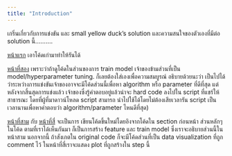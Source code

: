 ```yaml
---
title: "Introduction"
---
```


เกริ่นเกี่ยวกับการแข่งขัน และ small yellow duck's solution และความสนใจของตัวเองที่มีต่อ solution นี้..........

[หน้าแรก](pages/running.qmd) เอาโค้ดเก่ามาทำให้รันได้

[หน้าที่สอง](pages/mod-train.qmd) เพราะว่าถ้าดูโค้ดในส่วนของการ train model เจ้าของข้ามส่วนที่เป็น model/hyperparameter tuning. ก็เลยต้องใส่เองเพื่อความสมบูรณ์ อธิบายด้วยนะว่า เป็นไปได้ว่าระหว่างการแข่งขันเจ้าของอาจจะมีโค้ดส่วนนี้เพื่อหา algorithm หรือ parameter ที่ดีที่สุด แต่หลังจากสิ้นสุดการแข่งแล้ว เจ้าของซึ่งรู้คำตอบอยู่แล้วน่าจะ hard code ลงไปใน script ที่แชร์ให้สาธารณะ โดยที่ผู้ที่มาดาวน์โหลด script สามารถ นำไปใช้ได้โดยไม่ต้องเสียเวลารัน script เป็นเวลานานเพื่อหาคำตอบว่า algorithm/parameter ไหนดีที่สุด)

[หน้าที่สาม](pages/fe-mod.qmd) กับ [หน้าที่สี่](pages/viz.qmd) จะเป็นการ เขียนโค้ดขึ้นใหม่โดยอิงจากโค้ดใน section ก่อนหน้า ส่วนหลักๆในโค้ด ตามที่เราได้เห็นกันมา ก็เป็นการสร้าง feature และ train model ซึ่งเราจะอธิบายส่วนนี้ในหน้าสาม นอกจากนี้ ถ้าสังเกตใน original code ก็จะมีโค้ดส่วนที่เป็น data visualization ที่ถูก comment ไว้ ในหน้าที่สี่เราจะแสดง plot ที่ถูกสร้างใน step นี้
